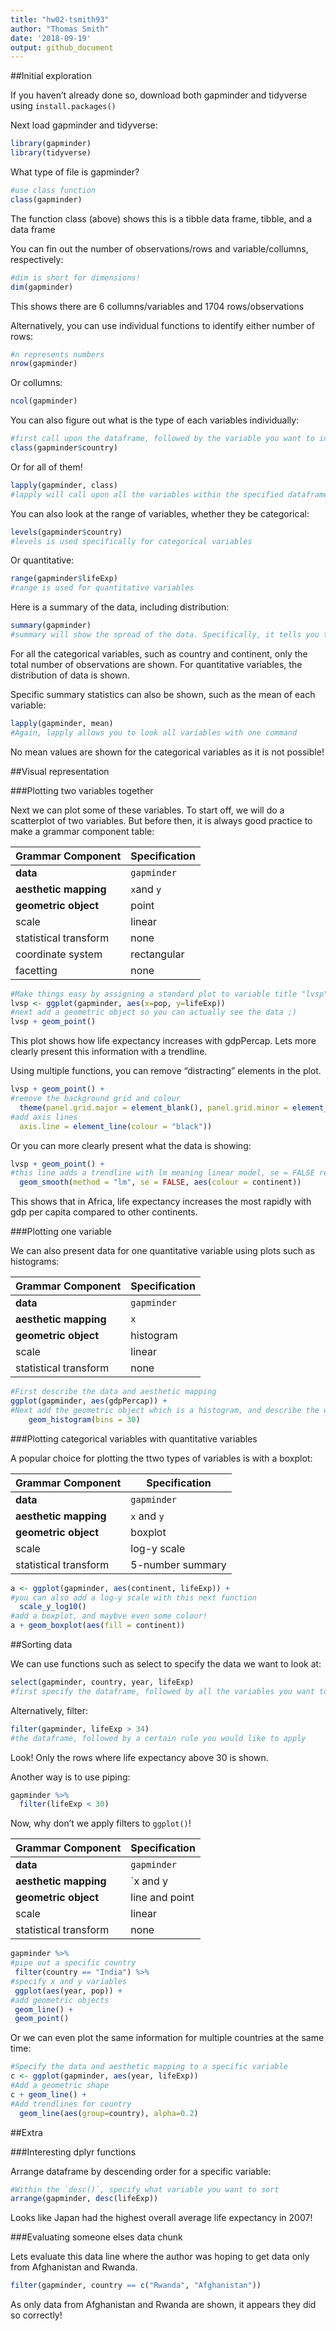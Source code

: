 ```yaml
---
title: "hw02-tsmith93"
author: "Thomas Smith"
date: '2018-09-19'
output: github_document
---
```


##Initial exploration

If you haven't already done so, download both gapminder and tidyverse using `install.packages()` 

Next load gapminder and tidyverse:
```r
library(gapminder)
library(tidyverse)
```

What type of file is gapminder?
```r
#use class function
class(gapminder)
```
The function class (above) shows this is a tibble data frame, tibble, and a data frame

You can fin out the number of observations/rows and variable/collumns, respectively: 
```r
#dim is short for dimensions!
dim(gapminder)
```
This shows there are 6 collumns/variables and 1704 rows/observations

Alternatively, you can use individual functions to identify either number of rows:
```r
#n represents numbers
nrow(gapminder)
```

Or collumns:
```r
ncol(gapminder)
```

You can also figure out what is the type of each variables individually:
```r
#first call upon the dataframe, followed by the variable you want to investigate
class(gapminder$country)
```

Or for all of them!
```r
lapply(gapminder, class)
#lapply will call upon all the variables within the specified dataframe
```

You can also look at the range of variables, whether they be categorical:
```r
levels(gapminder$country)
#levels is used specifically for categorical variables
```

Or quantitative:
```r
range(gapminder$lifeExp)
#range is used for quantitative variables
```

Here is a summary of the data, including distribution:
```r
summary(gapminder)
#summary will show the spread of the data. Specifically, it tells you the minumum and maximum values, the 1st and 3rd quartile, the median and the mean.
```
For all the categorical variables, such as country and continent, only the total number of observations are shown. For quantitative variables, the distribution of data is shown.


Specific summary statistics can also be shown, such as the mean of each variable:
```r
lapply(gapminder, mean)
#Again, lapply allows you to look all variables with one command
```
No mean values are shown for the categorical variables as it is not possible!

##Visual representation

###Plotting two variables together

Next we can plot some of these variables. To start off, we will do a scatterplot of two variables. But before then, it is always good practice to make a grammar component table:

| Grammar Component     | Specification |
|-----------------------|---------------|
| __data__              | `gapminder` | 
| __aesthetic mapping__ | `x`and `y` |
| __geometric object__  | point |
| scale                 | linear  |
| statistical transform | none |
| coordinate system     | rectangular |
| facetting             | none |

```r
#Make things easy by assigning a standard plot to variable title "lvsp", meaning lifeExp vs. population
lvsp <- ggplot(gapminder, aes(x=pop, y=lifeExp)) 
#next add a geometric object so you can actually see the data ;)
lvsp + geom_point()
```
This plot shows how life expectancy increases with gdpPercap. Lets more clearly present this information with a trendline.

Using multiple functions, you can remove "distracting" elements in the plot.
```r
lvsp + geom_point() + 
#remove the background grid and colour
  theme(panel.grid.major = element_blank(), panel.grid.minor = element_blank(), panel.background = element_blank(),
#add axis lines        
  axis.line = element_line(colour = "black"))
```

Or you can more clearly present what the data is showing:

```r
lvsp + geom_point() +
#this line adds a trendline with lm meaning linear model, se = FALSE removes standard error bars, aes makes the trendline for each continent a different colour  
  geom_smooth(method = "lm", se = FALSE, aes(colour = continent))
```
This shows that in Africa, life expectancy increases the most rapidly with gdp per capita compared to other continents.

###Plotting one variable

We can also present data for one quantitative variable using plots such as histograms:

| Grammar Component     | Specification |
|-----------------------|---------------|
| __data__              | `gapminder` |
| __aesthetic mapping__ |  `x` |
| __geometric object__  |  histogram|
| scale                 |  linear |
| statistical transform |  none |

```r
#First describe the data and aesthetic mapping
ggplot(gapminder, aes(gdpPercap)) +
#Next add the geometric object which is a histogram, and describe the width of the bins, in this case 30
    geom_histogram(bins = 30)
```

###Plotting categorical variables with quantitative variables

A popular choice for plotting the ttwo types of variables is with a boxplot:

| Grammar Component     | Specification |
|-----------------------|---------------|
| __data__              | `gapminder` |
| __aesthetic mapping__ |  `x` and `y`|
| __geometric object__  |  boxplot |
| scale                 |  log-y scale |
| statistical transform |  5-number summary |

```r
a <- ggplot(gapminder, aes(continent, lifeExp)) +
#you can also add a log-y scale with this next function
  scale_y_log10()
#add a boxplot, and maybve even some colour!
a + geom_boxplot(aes(fill = continent))
```

##Sorting data

We can use functions such as select to specify the data we want to look at:
```r
select(gapminder, country, year, lifeExp)
#first specify the dataframe, followed by all the variables you want to include
```

Alternatively, filter:
```r
filter(gapminder, lifeExp > 34)
#the dataframe, followed by a certain rule you would like to apply
```
Look! Only the rows where life expectancy above 30 is shown.

Another way is to use piping:
```r
gapminder %>% 
  filter(lifeExp < 30)
```

Now, why don't we apply filters to `ggplot()`!

| Grammar Component     | Specification |
|-----------------------|---------------|
| __data__              | `gapminder` |
| __aesthetic mapping__ | `x and y |
| __geometric object__  |  line and point |
| scale                 |  linear |
| statistical transform |  none |

```r
gapminder %>% 
#pipe out a specific country  
 filter(country == "India") %>% 
#specify x and y variables
 ggplot(aes(year, pop)) +
#add geometric objects
 geom_line() +
 geom_point()
```

Or we can even plot the same information for multiple countries at the same time:

```r
#Specify the data and aesthetic mapping to a specific variable
c <- ggplot(gapminder, aes(year, lifeExp))
#Add a geometric shape
c + geom_line() +
#Add trendlines for country
  geom_line(aes(group=country), alpha=0.2)
```

##Extra

###Interesting dplyr functions

Arrange dataframe by descending order for a specific variable:

```r
#Within the `desc()`, specify what variable you want to sort
arrange(gapminder, desc(lifeExp))
```
Looks like Japan had the highest overall average life expectancy in 2007!

###Evaluating someone elses data chunk

Lets evaluate this data line where the author was hoping to get data only from Afghanistan and Rwanda.

```r
filter(gapminder, country == c("Rwanda", "Afghanistan"))
```

As only data from Afghanistan and Rwanda are shown, it appears they did so correctly!



